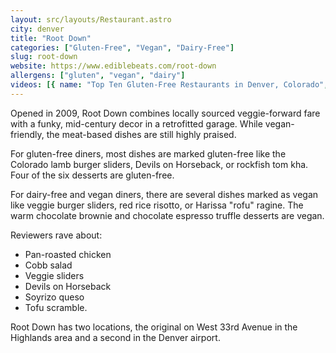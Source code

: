 ```yaml
---
layout: src/layouts/Restaurant.astro
city: denver
title: "Root Down"
categories: ["Gluten-Free", "Vegan", "Dairy-Free"]
slug: root-down
website: https://www.ediblebeats.com/root-down
allergens: ["gluten", "vegan", "dairy"]
videos: [{ name: "Top Ten Gluten-Free Restaurants in Denver, Colorado", url: "https://www.youtube.com/watch?v=bNbhGexozas" }]
---
```


Opened in 2009, Root Down combines locally sourced veggie-forward fare with a funky, mid-century decor in a retrofitted garage. While vegan-friendly, the meat-based dishes are still highly praised.

For gluten-free diners, most dishes are marked gluten-free like the Colorado lamb burger sliders, Devils on Horseback, or rockfish tom kha. Four of the six desserts are gluten-free.

For dairy-free and vegan diners, there are several dishes marked as vegan like veggie burger sliders, red rice risotto, or Harissa "rofu" ragine. The warm chocolate brownie and chocolate espresso truffle desserts are vegan.

Reviewers rave about:
* Pan-roasted chicken
* Cobb salad
* Veggie sliders
* Devils on Horseback
* Soyrizo queso
* Tofu scramble.

Root Down has two locations, the original on West 33rd Avenue in the Highlands area and a second in the Denver airport.
